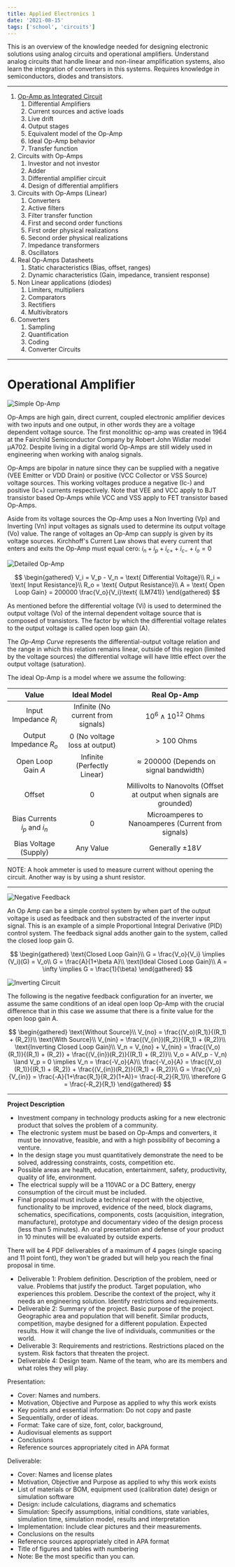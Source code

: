 ```yaml
---
title: Applied Electronics 1
date: '2021-08-15'
tags: ['school', 'circuits']
---
```


This is an overview of the knowledge needed for designing electronic solutions using analog circuits and operational amplifiers. Understand analog circuits that handle linear and non-linear amplification systems, also learn the integration of converters in this systems. Requires knowledge in semiconductors, diodes and transistors.

***

1. [Op-Amp as Integrated Circuit](#operational-amplifier)
	1. Differential Amplifiers
	2. Current sources and active loads
	3. Live drift
	4. Output stages
	5. Equivalent model of the Op-Amp
	6. Ideal Op-Amp behavior
	7. Transfer function
2. Circuits with Op-Amps
	1. Investor and not investor
	2. Adder
	3. Differential amplifier circuit	
	4. Design of differential amplifiers
3. Circuits with Op-Amps (Linear)
	1. Converters
	2. Active filters
	3. Filter transfer function
	4. First and second order functions
	5. First order physical realizations
	6. Second order physical realizations
	7. Impedance transformers
	8. Oscillators
4. Real Op-Amps Datasheets
	1. Static characteristics (Bias, offset, ranges)
	2. Dynamic characteristics (Gain, impedance, transient response)
5. Non Linear applications (diodes)
	1. Limiters, multipliers
	2. Comparators
	3. Rectifiers
	4. Multivibrators
6. Converters
	1. Sampling
	2. Quantification
	3. Coding
	4. Converter Circuits

***

# Operational Amplifier #

![Simple Op-Amp](/static/images/notes/LM741AppliedElectro.png)

Op-Amps are high gain, direct current, coupled electronic amplifier devices with two inputs and one output, in other words they are a voltage dependent voltage source. The first monolithic op-amp was created in 1964 at the Fairchild Semiconductor Company by Robert John Widlar model μA702. Despite living in a digital world Op-Amps are still widely used in engineering when working with analog signals.

Op-Amps are bipolar in nature since they can be supplied with a negative (VEE Emitter or VDD Drain) or positive (VCC Collector or VSS Source) voltage sources. This working voltages produce a negative (Ic-) and positive (Ic+) currents respectively. Note that VEE and VCC apply to BJT transistor based Op-Amps while VCC and VSS apply to FET transistor based Op-Amps.

Aside from its voltage sources the Op-Amp uses a Non Inverting (Vp) and Inverting (Vn) input voltages as signals used to determine its output voltage (Vo) value. The range of voltages an Op-Amp can supply is given by its voltage sources. Kirchhoff's Current Law shows that every current that enters and exits the Op-Amp must equal cero: $i_n + i_p + i_{c+} + i_{c-} + i_o = 0$


![Detailed Op-Amp](/static/images/notes/DetailedOpAmpAppliedElectro.png)

$$
\begin{gathered}
	V_i = V_p - V_n = \text{ Differential Voltage}\\
	R_i = \text{ Input Resistance}\\
	R_o = \text{ Output Resistance}\\
	A = \text{ Open Loop Gain} = 200000 \frac{V_o}{V_i}\text{ (LM741)}
\end{gathered}
$$

As mentioned before the differential voltage (Vi) is used to determined the output voltage (Vo) of the internal dependent voltage source that is composed of transistors. The factor by which the differential voltage relates to the output voltage is called open loop gain (A).

The *Op-Amp Curve* represents the differential-output voltage relation and the range in which this relation remains linear, outside of this region (limited by the voltage sources) the differential voltage will have little effect over the output voltage (saturation).

The ideal Op-Amp is a model where we assume the following:

| Value | Ideal Model | Real Op-Amp |
| :---: | :---: | :---: |
| Input Impedance $R_i$ | Infinite (No current from signals) | $10^6 \land 10^12$ Ohms |
| Output Impedance $R_o$ | 0 (No voltage loss at output) | $>100$ Ohms | 
| Open Loop Gain $A$ | Infinite (Perfectly Linear) | $\approx 200000$ (Depends on signal bandwidth) |
| Offset | 0 | Millivolts to Nanovolts (Offset at output when signals are grounded) |
| Bias Currents $i_p$ and $i_n$ | 0 | Microamperes to Nanoamperes (Current from signals) |
| Bias Voltage (Supply) | Any Value | Generally $\pm 18 V$ |

NOTE: A hook ammeter is used to measure current without opening the circuit. Another way is by using a shunt resistor.

***

![Negative Feedback](/static/images/notes/ExampleIdealInvertingOpAmpAppliedElectro.png)

An Op Amp can be a simple control system by when part of the output voltage is used as feedback and then substracted of the inverter input signal. This is an example of a simple Proportional Integral Derivative (PID) control system. The feedback signal adds another gain to the system, called the closed loop gain G.

$$
\begin{gathered}
	\text{Closed Loop Gain}\\
	G = \frac{V_o}{V_i} \implies (V_i)(G) = V_o\\
	G = \frac{A}{1+\beta A}\\
	\text{Ideal Closed Loop Gain}\\
	A = \infty \implies G = \frac{1}{\beta}
\end{gathered}
$$

![Inverting Circuit](/static/images/notes/SolvingBySuperpositionInvertingOpAppliedElectro.png)



The following is the negative feedback configuration for an inverter, we assume the same conditions of an ideal open loop Op-Amp with the crucial difference that in this case we assume that there is a finite value for the open loop gain A.

$$
\begin{gathered}
	\text{Without Source}\\
	V_{no} = \frac{(V_o)(R_1)}{(R_1) + (R_2)}\\
	\text{With Source}\\
	V_{nin} = \frac{(V_{in})(R_2)}{(R_1) + (R_2)}\\
	\text{Inverting Closed Loop Gain}\\
	V_n = V_{no} + V_{nin} = \frac{(V_o)(R_1)}{(R_1) + (R_2)} + \frac{(V_{in})(R_2)}{(R_1) + (R_2)}\\
	V_o = A(V_p - V_n) \land V_p = 0 \implies V_n = \frac{-V_o}{A}\\
	\frac{-V_o}{A} = \frac{(V_o)(R_1)}{(R_1) + (R_2)} + \frac{(V_{in})(R_2)}{(R_1) + (R_2)}\\
	G = \frac{V_o}{V_{in}} = \frac{-A}{1+\frac{R_1}{R_2}(1+A)}= \frac{-R_2}{R_1}\\
	\therefore G = \frac{-R_2}{R_1}
\end{gathered}
$$

***

**Project Description**

* Investment company in technology products asking for a new electronic product that solves the problem of a community. 
* The electronic system must be based on Op-Amps and converters, it must be innovative, feasible, and with a high possibility of becoming a venture. 
* In the design stage you must quantitatively demonstrate the need to be solved, addressing constraints, costs, competition etc. 
* Possible areas are health, education, entertainment, safety, productivity, quality of life, environment.
* The electrical supply will be a 110VAC or a DC Battery, energy consumption of the circuit must be included. 
* Final proposal must include a technical report with the objective, functionality to be improved, evidence of the need, block diagrams, schematics, specifications, components, costs (acquisition, integration, manufacture), prototype and documentary video of the design process (less than 5 minutes). An oral presentation and defense of your product in 10 minutes will be evaluated by outside experts.

There will be 4 PDF deliverables of a maximum of 4 pages (single spacing and 11 point font), they won't be graded but will help you reach the final proposal in time.

* Deliverable 1: Problem definition. Description of the problem, need or value. Problems that justify the product. Target population, who experiences this problem. Describe the context of the project, why it needs an engineering solution. Identify restrictions and requirements.
* Deliverable 2: Summary of the project. Basic purpose of the project. Geographic area and population that will benefit. Similar products, competition, maybe designed for a different population. Expected results. How it will change the live of individuals, communities or the world.
* Deliverable 3: Requirements and restrictions. Restrictions placed on the system. Risk factors that threaten the project.
* Deliverable 4: Design team. Name of the team, who are its members and what roles they will play. 

Presentation:

* Cover: Names and numbers.
* Motivation, Objective and Purpose as applied to why this work exists
* Key points and essential information: Do not copy and paste
* Sequentially, order of ideas.
* Format: Take care of size, font, color, background,
* Audiovisual elements as support
* Conclusions
* Reference sources appropriately cited in APA format

Deliverable:

* Cover: Names and license plates
* Motivation, Objective and Purpose as applied to why this work exists
* List of materials or BOM, equipment used (calibration date) design or simulation software
* Design: include calculations, diagrams and schematics
* Simulation: Specify assumptions, initial conditions, state variables, simulation time, simulation model, results and interpretation
* Implementation: Include clear pictures and their measurements.
* Conclusions on the results
* Reference sources appropriately cited in APA format
* Title of figures and tables with numbering
* Note: Be the most specific than you can.


